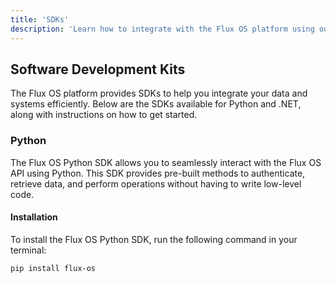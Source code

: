 ```yaml
---
title: 'SDKs'
description: 'Learn how to integrate with the Flux OS platform using our Python and .NET SDKs.'
---
```


## Software Development Kits

The Flux OS platform provides SDKs to help you integrate your data and systems efficiently. Below are the SDKs available for Python and .NET, along with instructions on how to get started.

### Python

The Flux OS Python SDK allows you to seamlessly interact with the Flux OS API using Python. This SDK provides pre-built methods to authenticate, retrieve data, and perform operations without having to write low-level code.

#### Installation

To install the Flux OS Python SDK, run the following command in your terminal:

```bash
pip install flux-os
```
